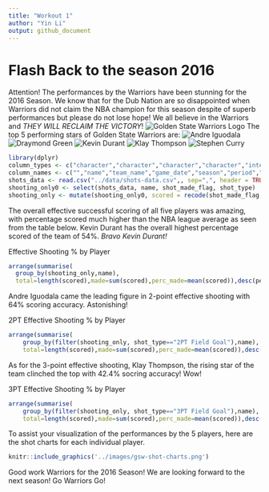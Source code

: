 ```yaml
---
title: "Workout 1"
author: "Yin Li"
output: github_document
---
```


# Flash Back to the season 2016
Attention! The performances by the Warriors have been stunning for the 2016 Season. We know that for the Dub Nation are so disappointed when Warriors did not claim the NBA champion for this season despite of superb performances but please do not lose hope! We all believe in the Warriors and _THEY WILL RECLAIM THE VICTORY_!
![Golden State Warriors Logo](https://usatftw.files.wordpress.com/2016/05/logo-golden-state-warriors.png?w=1000&h=600&crop=1)
The top 5 performing stars of Golden State Warriors are:
![Andre Iguodala](http://a.espncdn.com/combiner/i?img=/i/headshots/nba/players/full/2386.png&w=350&h=254)
![Draymond Green](http://a.espncdn.com/combiner/i?img=/i/headshots/nba/players/full/6589.png&w=350&h=254)
![Kevin Durant](http://a.espncdn.com/combiner/i?img=/i/headshots/nba/players/full/3202.png&w=350&h=254)
![Klay Thompson](http://a.espncdn.com/combiner/i?img=/i/headshots/nba/players/full/6475.png&w=350&h=254)
![Stephen Curry](http://a.espncdn.com/combiner/i?img=/i/headshots/nba/players/full/3975.png&w=350&h=254)

```r
library(dplyr)
column_types <- c("character","character","character","character","integer","integer","integer","integer","character","character","character","integer","character","integer","integer","integer")
column_names <- c("","name","team_name","game_date","season","period","minutes_remaining","seconds_remaining","shot_made_flag","action_type","shot_type","shot_distance","opponent","x","y","minute")
shots_data <- read.csv("../data/shots-data.csv",, sep=",", header = TRUE, col.names = column_names, colClasses = column_types)
shooting_only0 <- select(shots_data, name, shot_made_flag, shot_type)
shooting_only <- mutate(shooting_only0, scored = recode(shot_made_flag, "shot_no"=0,"shot_yes"=1))
```

The overall effective successful scoring of all five players was amazing, with percentage scored much higher than the NBA league average as seen from the table below. Kevin Durant has the overall highest percentage scored of the team of 54%. _Bravo Kevin Durant!_

Effective Shooting % by Player
```r
arrange(summarise(
  group_by(shooting_only,name),
  total=length(scored),made=sum(scored),perc_made=mean(scored)),desc(perc_made))
```

Andre Iguodala came the leading figure in 2-point effective shooting with 64% scoring accuracy. Astonishing!

2PT Effective Shooting % by Player
```r
arrange(summarise(
    group_by(filter(shooting_only, shot_type=="2PT Field Goal"),name),
    total=length(scored),made=sum(scored),perc_made=mean(scored)),desc(perc_made))
```

As for the 3-point effective shooting, Klay Thompson, the rising star of the team clinched the top with 42.4% socring accuracy! Wow!

3PT Effective Shooting % by Player
```r
arrange(summarise(
    group_by(filter(shooting_only, shot_type=="3PT Field Goal"),name),
    total=length(scored),made=sum(scored),perc_made=mean(scored)),desc(perc_made))
```

To assist your visualization of the performances by the 5 players, here are the shot charts for each individual player.

```r
knitr::include_graphics('../images/gsw-shot-charts.png')
```

Good work Warriors for the 2016 Season! We are looking forward to the next season! Go Warriors Go!
